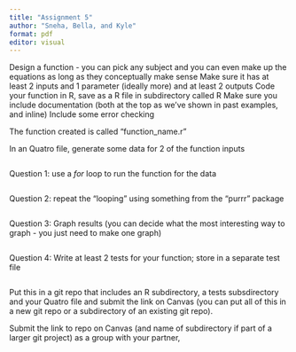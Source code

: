 ```yaml
---
title: "Assignment 5"
author: "Sneha, Bella, and Kyle"
format: pdf
editor: visual
---
```


Design a function - you can pick any subject and you can even make up the equations as long as they conceptually make sense Make sure it has at least 2 inputs and 1 parameter (ideally more) and at least 2 outputs Code your function in R, save as a R file in subdirectory called R Make sure you include documentation (both at the top as we've shown in past examples, and inline) Include some error checking

The function created is called "function_name.r"

In an Quatro file, generate some data for 2 of the function inputs

```r

```

Question 1: use a *for* loop to run the function for the data

```r

```

Question 2: repeat the "looping" using something from the "purrr" package

```r

```

Question 3: Graph results (you can decide what the most interesting way to graph - you just need to make one graph)

```r

```

Question 4: Write at least 2 tests for your function; store in a separate test file

```r

```

Put this in a git repo that includes an R subdirectory, a tests subsdirectory and your Quatro file and submit the link on Canvas (you can put all of this in a new git repo or a subdirectory of an existing git repo).

Submit the link to repo on Canvas (and name of subdirectory if part of a larger git project) as a group with your partner,
